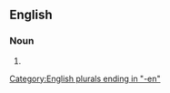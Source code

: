 ==English==

===Noun===
{{head|en|noun plural form}}

# {{plural of|washerwoman|lang=en}}

[[Category:English plurals ending in "-en"]]